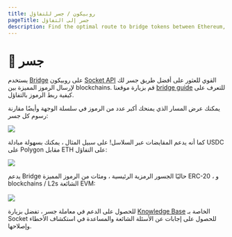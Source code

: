 ```yaml
---
title: روبيكون / جسر للتفاؤل
pageTitle: جسر إلى التفاؤل
description: Find the optimal route to bridge tokens between Ethereum, Optimism, and more chains!
---
```


# 🌉 جسر

يستخدم [Bridge](https://app.rubicon.finance/bridge) على روبيكون [Socket API](https://www.socket.tech/) القوي للعثور على أفضل طريق جسر لك لإرسال الرموز المميزة بين blockchains. قم بزيارة موقعنا [bridge guide](/docs/guides/bridge/bridging-to-optimism) للتعرف على كيفية ربط الرموز بالتفاؤل.

يمكنك عرض المسار الذي يمنحك أكبر عدد من الرموز في سلسلة الوجهة وأيضًا مقارنة رسوم كل جسر:

![](</assets/image(84).png>)

كما أنه يدعم المقايضات عبر السلاسل! على سبيل المثال ، يمكنك بسهولة مبادلة USDC على Polygon مقابل ETH على التفاؤل:

![](</assets/image(36).png>)

يدعم Bridge حاليًا الجسور الرمزية الرئيسية ، ومئات من الرموز المميزة ERC-20 ، و blockchains / L2s الشائعة EVM: \
\
![](</assets/image(10).png>)

للحصول على الدعم في معاملة جسر ، تفضل بزيارة [Knowledge Base](https://socketdottech.zendesk.com/hc/en-us) الخاصة بـ Socket للحصول على إجابات عن الأسئلة الشائعة والمساعدة في استكشاف الأخطاء وإصلاحها.